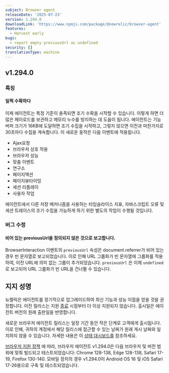 ```yaml
---
subject: Browser agent
releaseDate: '2025-07-23'
version: 1.294.0
downloadLink: 'https://www.npmjs.com/package/@newrelic/browser-agent'
features:
  - Harvest early
bugs:
  - report empty previousUrl as undefined
security: []
translationType: machine
---
```


## v1.294.0

### 특징

#### 일찍 수확하다

이제 에이전트는 특정 기준이 충족되면 조기 수확을 시작할 수 있습니다. 이렇게 하면 더 많은 페이로드를 보관하고 메모리 누수를 방지하는 데 도움이 됩니다. 에이전트는 기능 버퍼 크기가 16KB에 도달하면 조기 수집을 시작하고, 그렇지 않으면 이전과 마찬가지로 30초마다 수집을 계속합니다. 이 새로운 동작은 다음 이벤트에 적용됩니다.

* Ajax요청
* 브라우저 상호 작용
* 브라우저 성능
* 맞춤 이벤트
* 연구소
* 페이지액션
* 페이지뷰타이밍
* 세션 리플레이
* 사용자 작업

에이전트에서 다른 저장 메커니즘을 사용하는 타임슬라이스 지표, 자바스크립트 오류 및 세션 트레이스의 조기 수집을 가능하게 하기 위한 별도의 작업이 수행될 것입니다.

### 버그 수정

#### 비어 있는 previousUrl을 정의되지 않은 것으로 보고합니다.

BrowserInteraction 이벤트의 `previousUrl` 속성은 document.referrer가 비어 있는 경우 빈 문자열로 보고되었습니다. 이로 인해 URL 그룹화가 빈 문자열에 그룹화를 적용하여, 이전 URL에 의미 없는 그룹이 추가되었습니다. `previousUrl` 은 이제 `undefined` 로 보고되어 URL 그룹화가 빈 URL을 건너뛸 수 있습니다.

## 지지 성명

뉴렐릭은 에이전트를 정기적으로 업그레이드하여 최신 기능과 성능 이점을 얻을 것을 권장합니다. 이전 릴리스는 지원 [종료](https://docs.newrelic.com/docs/browser/browser-monitoring/getting-started/browser-agent-eol-policy/) 시점부터 더 이상 지원되지 않습니다. 출시일은 에이전트 버전의 원래 출판일을 반영합니다.

새로운 브라우저 에이전트 릴리스는 일정 기간 동안 작은 단계로 고객에게 출시됩니다. 이로 인해, 귀하의 계정에서 해당 릴리스에 접근할 수 있는 날짜가 원래 게시 날짜와 일치하지 않을 수 있습니다. 자세한 내용은 이 [상태 대시보드를](https://newrelic.github.io/newrelic-browser-agent-release/) 참조하세요.

[브라우저 지원 정책](https://docs.newrelic.com/docs/browser/new-relic-browser/getting-started/compatibility-requirements-browser-monitoring/#browser-types) 에 따라, 브라우저 에이전트 v1.294.0은 다음 브라우저 및 버전 범위에 맞춰 빌드되고 테스트되었습니다: Chrome 128-138, Edge 128-138, Safari 17-19, Firefox 130-140. 모바일 장치의 경우 v1.294.0이 Android OS 16 및 iOS Safari 17-26용으로 구축 및 테스트되었습니다.